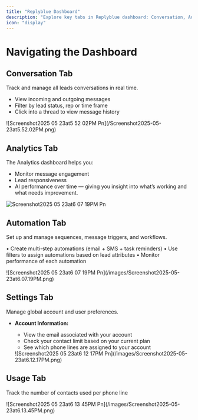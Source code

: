 ```yaml
---
title: "Replyblue Dashboard"
description: "Explore key tabs in Replyblue dashboard: Conversation, Automation, Settings, and Usage"
icon: "display"
---
```


# Navigating the Dashboard

## <Icon icon="message" />  Conversation Tab

Track and manage all leads conversations in real time.

- View incoming and outgoing messages
- Filter by lead status, rep or time frame
- Click into a thread to view message history

<Frame>
  ![Screenshot2025 05 23at5 52 02PM Pn](/Screenshot2025-05-23at5.52.02PM.png)
</Frame>

## <Icon icon="gear-complex" />  Analytics Tab

The Analytics dashboard helps you:

-  Monitor message engagement
- Lead responsiveness
- AI performance over time — giving you insight into what’s working and what needs improvement.

<Frame>
  

  ![Screenshot2025 05 23at6 07 19PM Pn](/Screenshot2025-05-23at6.19.32PM.png)
</Frame>

## <Icon icon="gear-complex" />  Automation Tab

Set up and manage sequences, message triggers, and workflows.

•	Create multi-step automations (email \+ SMS \+ task reminders)
•	Use filters to assign automations based on lead attributes
•	Monitor performance of each automation

<Frame>
  ![Screenshot2025 05 23at6 07 19PM Pn](/images/Screenshot2025-05-23at6.07.19PM.png)
</Frame>

## <Icon icon="toolbox" />  Settings Tab

Manage global account and user preferences.

- **Account Information:**
  - View the email associated with your account
  - Check your contact limit based on your current plan
  - See which phone lines are assigned to your account

  <Frame>
    ![Screenshot2025 05 23at6 12 17PM Pn](/images/Screenshot2025-05-23at6.12.17PM.png)
  </Frame>

## <Icon icon="chart-line" />  Usage Tab

Track the number of contacts used per phone line

<Frame>
  ![Screenshot2025 05 23at6 13 45PM Pn](/images/Screenshot2025-05-23at6.13.45PM.png)
</Frame>